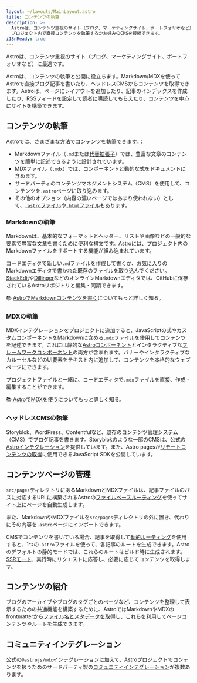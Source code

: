 ```yaml
---
layout: ~/layouts/MainLayout.astro
title: コンテンツの執筆
description: >-
  Astroは、コンテンツ重視のサイト（ブログ、マーケティングサイト、ポートフォリオなど）に最適です。
  プロジェクト内で直接コンテンツを執筆するかお好みのCMSを接続できます。
i18nReady: true
---
```

Astroは、コンテンツ重視のサイト（ブログ、マーケティングサイト、ポートフォリオなど）に最適です。

Astroは、コンテンツの執筆と公開に役立ちます。Markdown/MDXを使ってAstroで直接ブログ記事を書いたり、ヘッドレスCMSからコンテンツを取得できます。Astroは、ページにレイアウトを追加したり、記事のインデックスを作成したり、RSSフィードを設定して読者に購読してもらえたり、コンテンツを中心にサイトを構築できます。

## コンテンツの執筆

Astroでは、さまざまな方法でコンテンツを執筆できます。：
- Markdownファイル（`.md`または[代替拡張子](/ja/guides/markdown-content/)）では、豊富な文章のコンテンツを簡単に記述できるように設計されています。
- MDXファイル（`.mdx`）では、コンポーネントと動的な式をドキュメントに含めます。
- サードパーティのコンテンツマネジメントシステム（CMS）を使用して、コンテンツを`.astro`ページに取り込みます。
- その他のオプション（内容の濃いページではあまり使われない）として、[`.astro`ファイル](/ja/core-concepts/astro-pages/#astro-pages)や[`.html`ファイル](/ja/core-concepts/astro-pages/#html-pages)もあります。

### Markdownの執筆
Markdownは、基本的なフォーマットとヘッダー、リストや画像などの一般的な要素で豊富な文章を書くために便利な構文です。Astroには、プロジェクト内のMarkdownファイルをサポートする機能が組み込まれています。

コードエディタで新しい`.md`ファイルを作成して書くか、お気に入りのMarkdownエディタで書かれた既存のファイルを取り込んでください。[StackEdit](https://stackedit.io/)や[Dillinger](https://dillinger.io)などのオンラインMarkdownエディタでは、GitHubに保存されているAstroリポジトリと編集・同期できます。

📚 [AstroでMarkdownコンテンツを書く](/ja/guides/markdown-content/)についてもっと詳しく知る。

### MDXの執筆
MDXインテグレーションをプロジェクトに追加すると、JavaScriptの式やカスタムコンポーネントをMarkdownに含める`.mdx`ファイルを使用してコンテンツを記述できます。これには静的な[Astroコンポーネント](/ja/core-concepts/astro-components/)とインタラクティブな[フレームワークコンポーネント](/ja/core-concepts/framework-components/)の両方が含まれます。バナーやインタラクティブなカルーセルなどのUI要素をテキスト内に追加して、コンテンツを本格的なウェブページにできます。

プロジェクトファイルと一緒に、コードエディタで`.mdx`ファイルを直接、作成・編集することができます。

📚 [AstroでMDXを使う](/ja/guides/integrations-guide/mdx/)についてもっと詳しく知る。

### ヘッドレスCMSの執筆

Storyblok、WordPress、Contentfulなど、既存のコンテンツ管理システム（CMS）でブログ記事を書きます。Storyblokのような一部のCMSは、公式の[Astroインテグレーション](https://www.storyblok.com/mp/announcing-storyblok-astro)を提供しています。また、Astro pagesが[リモートコンテンツの取得](/ja/guides/data-fetching/#fetch-from-a-headless-cms)に使用できるJavaScript SDKを公開しています。

## コンテンツページの管理

`src/pages`ディレクトリにあるMarkdownとMDXファイルは、記事ファイルのパスに対応するURLに構築されるAstroの[ファイルベースルーティング](/ja/core-concepts/routing/)を使ってサイト上にページを自動生成します。

また、MarkdownやMDXファイルを`src/pages`ディレクトリの外に置き、代わりにその内容を`.astro`ページにインポートできます。

CMSでコンテンツを書いている場合、記事を取得して[動的ルーティング](/ja/core-concepts/routing/#dynamic-routes)を使用すると、1つの`.astro`ファイルを使って、各記事のルートを生成できます。Astroのデフォルトの静的モードでは、これらのルートはビルド時に生成されます。[SSRモード](/ja/guides/server-side-rendering/)、実行時にリクエストに応答し、必要に応じてコンテンツを取得します。

## コンテンツの紹介

ブログのアーカイブやブログのタグごとのページなど、コンテンツを整理して表示するための共通機能を構築するために、AstroではMarkdownやMDXのfrontmatterから[ファイル名とメタデータを取得](/ja/reference/api-reference/#astroglob)し、これらを利用してページコンテンツやルートを生成できます。

## コミュニティインテグレーション

公式の[`@astrojs/mdx`](/ja/guides/integrations-guide/mdx/)インテグレーションに加えて、Astroプロジェクトでコンテンツを扱うためのサードパーティ製の[コミュニティインテグレーション](https://astro.build/integrations/css+ui/?q=content)が複数あります。

